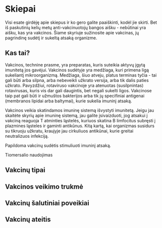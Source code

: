 # Skiepai

Visi esate girdėję apie skiepus ir ko gero galite paaiškinti, kodėl jie skirti. Bet iš paskutinių kelių metų anti-vakcinuotojų bangos aišku - nebūtinai yra aišku, kas yra vakcinos. Šiame skyriuje sužinosite apie vakcinas, jų pagrindinę sudėtį ir sukeltą atsaką organizme.

## Kas tai?

Vakcinos, technine prasme, yra preparatas, kuris suteikia aktyvų įgytą imunitetą jos gavėjui. Vakcinos sudėtyje yra medžiaga, kuri primena ligą sukeliantį mikroorganizmą. Medžiaga, šiuo atveju, platus terminas tyčia - tai gali būti arba silpna, arba nebeveikli užkrato versija, arba tik dalis paties užkrato. Pavyzdžiui, rotaviruso vakcinoje yra atenuotas (susilpnintas) rotavirusas, kuris vis dar gali daugintis, bet negali sukelti ligos. Vakcinose taip pat gali būti ir užmuštos bakterijos arba tik jų specifiniai antigenai (membranos lipidai arba baltymai), kurie sukelia imuninį atsaką.

Vakcinos veikia skatindamos imuninę sistemą išvystyti imunitetą. Jeigu jau skaitėte skyrių apie imuninę sistemą, jau galite įsivaizduoti, jog atsakui į vakciną reaguoja T atminties ląstelės, kuriuos skatina B limfocitus subręsti į plazmines ląsteles ir gaminti antikūnus. Kitą kartą, kai organizmas susidurs su tikruoju užkratu, kraujyje jau cirkuliuos antikūnai, kurie greitai neutralizuos infekciją.

Papildoma vakcinų sudėtis stimuliuoti imuninį atsaką.

Tiomersalio naudojimas

## Vakcinų tipai

## Vakcinos veikimo trukmė

## Vakcinų šalutiniai poveikiai

## Vakcinų ateitis